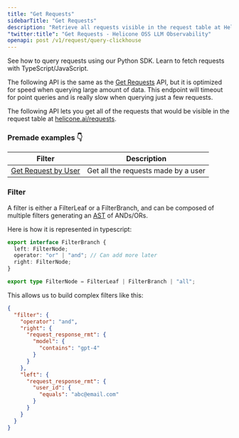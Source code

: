 ```yaml
---
title: "Get Requests"
sidebarTitle: "Get Requests"
description: "Retrieve all requests visible in the request table at Helicone."
"twitter:title": "Get Requests - Helicone OSS LLM Observability"
openapi: post /v1/request/query-clickhouse
---
```



<EUAPIWarning />

<CardGroup cols={2}>
  <Card
    title="Python Example"
    href="https://github.com/Helicone/helicone/tree/main/examples/export/python"
    icon="python"
  >
    See how to query requests using our Python SDK.
  </Card>
  <Card
    title="TypeScript Example"
    href="https://github.com/Helicone/helicone/tree/main/examples/export/typescript"
    icon="code"
  >
    Learn to fetch requests with TypeScript/JavaScript.
  </Card>
</CardGroup>

The following API is the same as the [Get Requests](/rest/request/post-v1requestquery) API, but it is optimized for speed when querying large amount of data. This endpoint will timeout for point queries and is really slow when querying just a few requests.

The following API lets you get all of the requests
that would be visible in the request table at
[helicone.ai/requests](https://helicone.ai/requests).

### Premade examples 👇

| Filter                                                         | Description                         |
| -------------------------------------------------------------- | ----------------------------------- |
| [Get Request by User](/guides/cookbooks/getting-user-requests) | Get all the requests made by a user |

### Filter

A filter is either a FilterLeaf or a FilterBranch, and can be composed of multiple filters generating an [AST](https://en.wikipedia.org/wiki/Abstract_syntax_tree) of ANDs/ORs.

Here is how it is represented in typescript:

```ts
export interface FilterBranch {
  left: FilterNode;
  operator: "or" | "and"; // Can add more later
  right: FilterNode;
}

export type FilterNode = FilterLeaf | FilterBranch | "all";
```

This allows us to build complex filters like this:

```json
{
  "filter": {
    "operator": "and",
    "right": {
      "request_response_rmt": {
        "model": {
          "contains": "gpt-4"
        }
      }
    },
    "left": {
      "request_response_rmt": {
        "user_id": {
          "equals": "abc@email.com"
        }
      }
    }
  }
}
```
